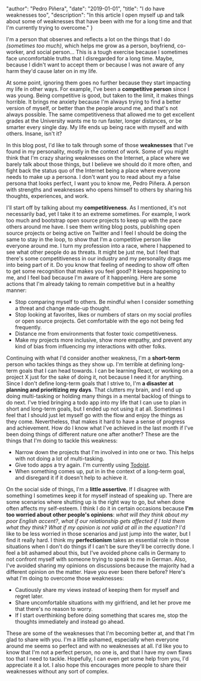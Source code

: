 
  "author": "Pedro Piñera",
  "date": "2019-01-01",
  "title": "I do have weaknesses too",
  "description": "In this article I open myself up and talk about some of weaknesses that have been with me for a long time and that I'm currently trying to overcome."
}




I'm a person that observes and reflects a lot on the things that I do _(sometimes too much)_, which helps me grow as a person, boyfriend, co-worker, and social person... This is a tough exercise because I sometimes face uncomfortable truths that I disregarded for a long time. Maybe, because I didn't want to accept them or because I was not aware of any harm they'd cause later on in my life.

At some point, ignoring them goes no further because they start impacting my life in other ways. For example, I've been a **competitive person** since I was young. Being competitive is good, but taken to the limit, it makes things horrible. It brings me anxiety because I'm always trying to find a better version of myself, or better than the people around me, and that's not always possible. The same competitiveness that allowed me to get excellent grades at the University wants me to run faster, longer distances, or be smarter every single day. My life ends up being race with myself and with others. Insane, isn't it?

In this blog post, I'd like to talk through some of those **weaknesses** that I've found in my personality, mostly in the context of work. Some of you might think that I'm crazy sharing weaknesses on the Internet, a place where we barely talk about those things, but I believe we should do it more often, and fight back the status quo of the Internet being a place where everyone needs to make up a persona. I don't want you to read about my a false persona that looks perfect, I want you to know me, Pedro Piñera. A person with strengths and weaknesses who opens himself to others by sharing his thoughts, experiences, and work.

I'll start off by talking about my **competitiveness**. As I mentioned, it's not necessarily bad, yet I take it to an extreme sometimes. For example, I work too much and bootstrap open source projects to keep up with the pace others around me have. I see them writing blog posts, publishing open source projects or being active on Twitter and I feel I should be doing the same to stay in the loop, to show that I'm a competitive person like everyone around me. I turn my profession into a race, where I happened to see what other people do as threats. It might be just me, but I feel that there's some competitiveness in our industry and my personality drags me into being part of it. Do you know that feeling of needing to show off often to get some recognition that makes you feel good? It keeps happening to me, and I feel bad because I'm aware of it happening. Here are some actions that I'm already taking to remain competitive but in a healthy manner:

- Stop comparing myself to others. Be mindful when I consider something a threat and change made-up thought.
- Stop looking at favorites, likes or numbers of stars on my social profiles or open source projects. Get comfortable with the ego not being fed frequently.
- Distance me from environments that foster toxic competitiveness.
- Make my projects more inclusive, show more empathy, and prevent any kind of bias from influencing my interactions with other folks.

Continuing with what I'd consider another weakness, I'm a **short-term** person who tackles things as they show up. I'm terrible at defining long-term goals that I can head towards. I can be learning React, or working on a project X just for the sake of doing it, not because I need it for anything. Since I don't define long-term goals that I strive to, I'm **a disaster at planning and prioritizing my days**. That clutters my brain, and I end up doing multi-tasking or holding many things in a mental backlog of things to do next. I've tried bringing a todo app into my life that I can use to plan in short and long-term goals, but I ended up not using it at all. Sometimes I feel that I should just let myself go with the flow and enjoy the things as they come. Nevertheless, that makes it hard to have a sense of progress and achievement. How do I know what I've achieved in the last month if I've been doing things of different nature one after another? These are the things that I'm doing to tackle this weakness:

- Narrow down the projects that I'm involved in into one or two. This helps with not doing a lot of multi-tasking.
- Give todo apps a try again. I'm currently using [Todoist](https://todoist.com).
- When something comes up, put in in the context of a long-term goal, and disregard it if it doesn't help to achieve it.

On the social side of things, I'm a **little assertive**. If I disagree with something I sometimes keep it for myself instead of speaking up. There are some scenarios where shutting up is the right way to go, but when done often affects my self-esteem. I think I do it in certain occasions because **I'm too worried about other people's opinions**: _what will they think about my poor English accent?_, _what if our relationship gets affected if I told them what they think?_ _What if my opinion is not valid at all in the equation?_ I'd like to be less worried in those scenarios and just jump into the water, but I find it really hard. I think my **perfectionism** takes an essential role in those situations when I don't do things if I can't be sure they'll be correctly done. I feel a bit ashamed about this, but I've avoided phone calls in Germany to not confront myself with someone trying to speak to me in German. Also, I've avoided sharing my opinions on discussions because the majority had a different opinion on the matter. Have you ever been there before? Here's what I'm doing to overcome those weaknesses:

- Cautiously share my views instead of keeping them for myself and regret later.
- Share uncomfortable situations with my girlfriend, and let her prove me that there's no reason to worry.
- If I start overthinking before doing something that scares me, stop the thoughts immediately and instead go ahead.

These are some of the weaknesses that I'm becoming better at, and that I'm glad to share with you. I'm a little ashamed, especially when everyone around me seems so perfect and with no weaknesses at all. I'd like you to know that I'm not a perfect person, no one is, and that I have my own flaws too that I need to tackle. Hopefully, I can even get some help from you, I'd appreciate it a lot. I also hope this encourages more people to share their weaknesses without any sort of complex.

    
